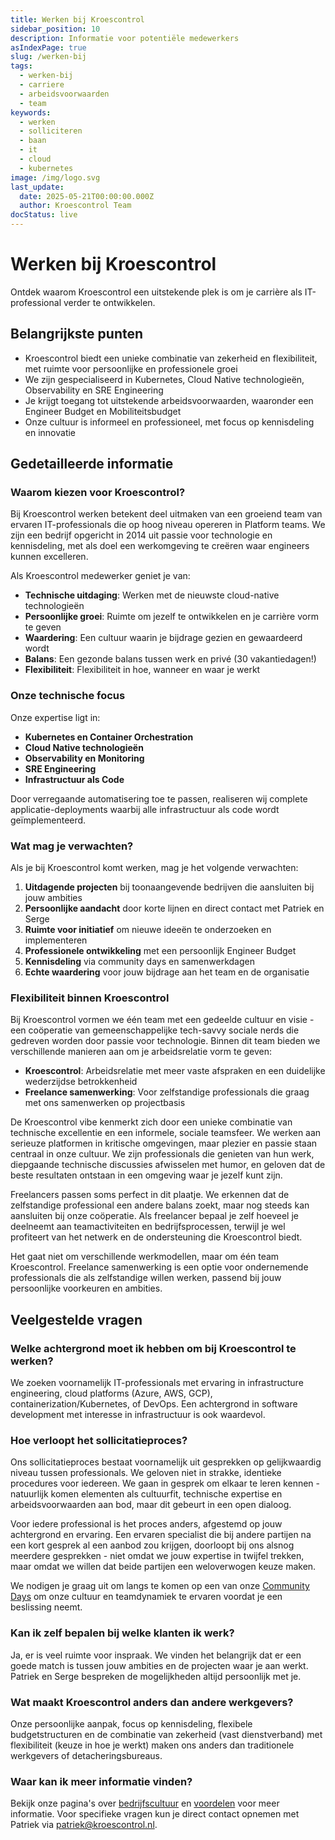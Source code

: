 ```yaml
---
title: Werken bij Kroescontrol
sidebar_position: 10
description: Informatie voor potentiële medewerkers
asIndexPage: true
slug: /werken-bij
tags:
  - werken-bij
  - carriere
  - arbeidsvoorwaarden
  - team
keywords:
  - werken
  - solliciteren
  - baan
  - it
  - cloud
  - kubernetes
image: /img/logo.svg
last_update:
  date: 2025-05-21T00:00:00.000Z
  author: Kroescontrol Team
docStatus: live
---
```


# Werken bij Kroescontrol

Ontdek waarom Kroescontrol een uitstekende plek is om je carrière als IT-professional verder te ontwikkelen.

## Belangrijkste punten

- Kroescontrol biedt een unieke combinatie van zekerheid en flexibiliteit, met ruimte voor persoonlijke en professionele groei
- We zijn gespecialiseerd in Kubernetes, Cloud Native technologieën, Observability en SRE Engineering
- Je krijgt toegang tot uitstekende arbeidsvoorwaarden, waaronder een Engineer Budget en Mobiliteitsbudget
- Onze cultuur is informeel en professioneel, met focus op kennisdeling en innovatie

## Gedetailleerde informatie

### Waarom kiezen voor Kroescontrol?

Bij Kroescontrol werken betekent deel uitmaken van een groeiend team van ervaren IT-professionals die op hoog niveau opereren in Platform teams. We zijn een bedrijf opgericht in 2014 uit passie voor technologie en kennisdeling, met als doel een werkomgeving te creëren waar engineers kunnen excelleren.

Als Kroescontrol medewerker geniet je van:

- **Technische uitdaging**: Werken met de nieuwste cloud-native technologieën
- **Persoonlijke groei**: Ruimte om jezelf te ontwikkelen en je carrière vorm te geven
- **Waardering**: Een cultuur waarin je bijdrage gezien en gewaardeerd wordt
- **Balans**: Een gezonde balans tussen werk en privé (30 vakantiedagen!)
- **Flexibiliteit**: Flexibiliteit in hoe, wanneer en waar je werkt

### Onze technische focus

Onze expertise ligt in:

- **Kubernetes en Container Orchestration**
- **Cloud Native technologieën**
- **Observability en Monitoring**
- **SRE Engineering**
- **Infrastructuur als Code**

Door verregaande automatisering toe te passen, realiseren wij complete applicatie-deployments waarbij alle infrastructuur als code wordt geïmplementeerd.

### Wat mag je verwachten?

Als je bij Kroescontrol komt werken, mag je het volgende verwachten:

1. **Uitdagende projecten** bij toonaangevende bedrijven die aansluiten bij jouw ambities
2. **Persoonlijke aandacht** door korte lijnen en direct contact met Patriek en Serge
3. **Ruimte voor initiatief** om nieuwe ideeën te onderzoeken en implementeren
4. **Professionele ontwikkeling** met een persoonlijk Engineer Budget
5. **Kennisdeling** via community days en samenwerkdagen
6. **Echte waardering** voor jouw bijdrage aan het team en de organisatie

### Flexibiliteit binnen Kroescontrol

Bij Kroescontrol vormen we één team met een gedeelde cultuur en visie - een coöperatie van gemeenschappelijke tech-savvy sociale nerds die gedreven worden door passie voor technologie. Binnen dit team bieden we verschillende manieren aan om je arbeidsrelatie vorm te geven:

- **Kroescontrol**: Arbeidsrelatie met meer vaste afspraken en een duidelijke wederzijdse betrokkenheid
- **Freelance samenwerking**: Voor zelfstandige professionals die graag met ons samenwerken op projectbasis

De Kroescontrol vibe kenmerkt zich door een unieke combinatie van technische excellentie en een informele, sociale teamsfeer. We werken aan serieuze platformen in kritische omgevingen, maar plezier en passie staan centraal in onze cultuur. We zijn professionals die genieten van hun werk, diepgaande technische discussies afwisselen met humor, en geloven dat de beste resultaten ontstaan in een omgeving waar je jezelf kunt zijn.

Freelancers passen soms perfect in dit plaatje. We erkennen dat de zelfstandige professional een andere balans zoekt, maar nog steeds kan aansluiten bij onze coöperatie. Als freelancer bepaal je zelf hoeveel je deelneemt aan teamactiviteiten en bedrijfsprocessen, terwijl je wel profiteert van het netwerk en de ondersteuning die Kroescontrol biedt.

Het gaat niet om verschillende werkmodellen, maar om één team Kroescontrol. Freelance samenwerking is een optie voor ondernemende professionals die als zelfstandige willen werken, passend bij jouw persoonlijke voorkeuren en ambities.

## Veelgestelde vragen

### Welke achtergrond moet ik hebben om bij Kroescontrol te werken?

We zoeken voornamelijk IT-professionals met ervaring in infrastructure engineering, cloud platforms (Azure, AWS, GCP), containerization/Kubernetes, of DevOps. Een achtergrond in software development met interesse in infrastructuur is ook waardevol.

### Hoe verloopt het sollicitatieproces?

Ons sollicitatieproces bestaat voornamelijk uit gesprekken op gelijkwaardig niveau tussen professionals. We geloven niet in strakke, identieke procedures voor iedereen. We gaan in gesprek om elkaar te leren kennen - natuurlijk komen elementen als cultuurfit, technische expertise en arbeidsvoorwaarden aan bod, maar dit gebeurt in een open dialoog.

Voor iedere professional is het proces anders, afgestemd op jouw achtergrond en ervaring. Een ervaren specialist die bij andere partijen na een kort gesprek al een aanbod zou krijgen, doorloopt bij ons alsnog meerdere gesprekken - niet omdat we jouw expertise in twijfel trekken, maar omdat we willen dat beide partijen een weloverwogen keuze maken.

We nodigen je graag uit om langs te komen op een van onze [Community Days](/cultuur/community-days) om onze cultuur en teamdynamiek te ervaren voordat je een beslissing neemt.

### Kan ik zelf bepalen bij welke klanten ik werk?

Ja, er is veel ruimte voor inspraak. We vinden het belangrijk dat er een goede match is tussen jouw ambities en de projecten waar je aan werkt. Patriek en Serge bespreken de mogelijkheden altijd persoonlijk met je.

### Wat maakt Kroescontrol anders dan andere werkgevers?

Onze persoonlijke aanpak, focus op kennisdeling, flexibele budgetstructuren en de combinatie van zekerheid (vast dienstverband) met flexibiliteit (keuze in hoe je werkt) maken ons anders dan traditionele werkgevers of detacheringsbureaus.

### Waar kan ik meer informatie vinden?

Bekijk onze pagina's over [bedrijfscultuur](/werken-bij/bedrijfscultuur) en [voordelen](/werken-bij/voordelen) voor meer informatie. Voor specifieke vragen kun je direct contact opnemen met Patriek via [patriek@kroescontrol.nl](mailto:patriek@kroescontrol.nl).
